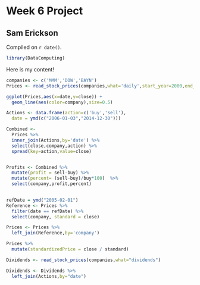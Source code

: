 # Week 6 Project

## Sam Erickson

<!-- leave this material as is -->
Compiled on `r date()`.

```r
library(DataComputing)
```
<!-- put your content after this line -->

Here is my content!
```r
companies <- c('MMM','DOW','BAYN')
Prices <- read_stock_prices(companies,what='daily',start_year=2000,end_year=2015)
```

```r
ggplot(Prices,aes(x=date,y=close)) +
  geom_line(aes(color=company),size=0.5)
```

```r
Actions <- data.frame(action=c('buy','sell'),
  date = ymd(c("2006-01-03","2014-12-30")))

Combined <-
  Prices %>%
  inner_join(Actions,by='date') %>%
  select(close,company,action) %>%
  spread(key=action,value=close) 


Profits <- Combined %>%
  mutate(profit = sell-buy) %>%
  mutate(percent= (sell-buy)/buy*100)  %>%
  select(company,profit,percent) 
  
```


```r
refDate = ymd("2005-02-01")
Reference <- Prices %>%
  filter(date == refDate) %>%
  select(company, standard = close)
```

```r
Prices <- Prices %>%
  left_join(Reference,by='company')
```

```r
Prices %>%
  mutate(standardizedPrice = close / standard)
```


```r
Dividends <- read_stock_prices(companies,what="dividends")

Dividends <- Dividends %>%
  left_join(Actions,by="date")
```


